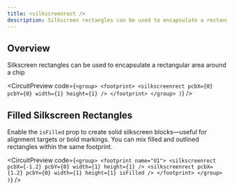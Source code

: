 ```yaml
---
title: <silkscreenrect />
description: Silkscreen rectangles can be used to encapsulate a rectangular area around a chip.
---
```


## Overview

Silkscreen rectangles can be used to encapsulate a rectangular area around a
chip


<CircuitPreview code={`
    <group>
      <footprint>
        <silkscreenrect pcbX={0} pcbY={0} width={1} height={1} />
      </footprint>
    </group>
  )
`} />

## Filled Silkscreen Rectangles

Enable the `isFilled` prop to create solid silkscreen blocks—useful for alignment targets or bold markings. You can mix filled and outlined rectangles within the same footprint.

<CircuitPreview code={`
    <group>
      <footprint name="U1">
        <silkscreenrect pcbX={-1.2} pcbY={0} width={1} height={1} />
        <silkscreenrect
          pcbX={1.2}
          pcbY={0}
          width={1}
          height={1}
          isFilled
        />
      </footprint>
    </group>
  )
`} />
